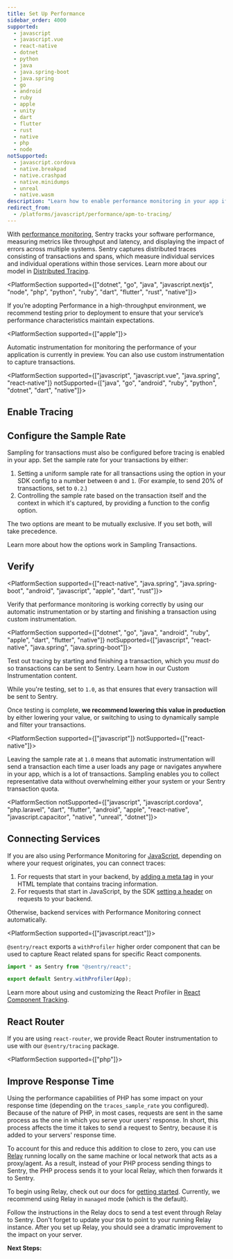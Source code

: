 ```yaml
---
title: Set Up Performance
sidebar_order: 4000
supported:
  - javascript
  - javascript.vue
  - react-native
  - dotnet
  - python
  - java
  - java.spring-boot
  - java.spring
  - go
  - android
  - ruby
  - apple
  - unity
  - dart
  - flutter
  - rust
  - native
  - php
  - node
notSupported:
  - javascript.cordova
  - native.breakpad
  - native.crashpad
  - native.minidumps
  - unreal
  - native.wasm
description: "Learn how to enable performance monitoring in your app if it is not already set up."
redirect_from:
  - /platforms/javascript/performance/apm-to-tracing/
---
```


<!-- Include in `notSupported` any SDK which enables tracing automatically -->

With [performance monitoring](/product/performance/), Sentry tracks your software performance, measuring metrics like throughput and latency, and displaying the impact of errors across multiple systems. Sentry captures distributed traces consisting of transactions and spans, which measure individual services and individual operations within those services. Learn more about our model in [Distributed Tracing](/product/sentry-basics/tracing/distributed-tracing/).

<PlatformSection supported={["dotnet", "go", "java", "javascript.nextjs", "node", "php", "python", "ruby", "dart", "flutter", "rust", "native"]}>
<Note>

If you’re adopting Performance in a high-throughput environment, we recommend testing prior to deployment to ensure that your service’s performance characteristics maintain expectations.

</Note>
</PlatformSection>

<PlatformSection supported={["apple"]}>

Automatic instrumentation for monitoring the performance of your application is currently in preview. You can also use custom instrumentation to capture transactions.

</PlatformSection>

<PlatformSection supported={["javascript", "javascript.vue", "java.spring", "react-native"]} notSupported={["java", "go", "android", "ruby", "python", "dotnet", "dart", "native"]}>

## Enable Tracing

<PlatformContent includePath="performance/enable-tracing" />

</PlatformSection>

## Configure the Sample Rate

Sampling for transactions must also be configured before tracing is enabled in your app. Set the sample rate for your transactions by either:

1. Setting a uniform sample rate for all transactions using the <PlatformIdentifier name="traces-sample-rate" /> option in your SDK config to a number between `0` and `1`. (For example, to send 20% of transactions, set <PlatformIdentifier name="traces-sample-rate" /> to `0.2`.)
2. Controlling the sample rate based on the transaction itself and the context in which it's captured, by providing a function to the <PlatformIdentifier name="traces-sampler" /> config option.

The two options are meant to be mutually exclusive. If you set both, <PlatformIdentifier name="traces-sampler" /> will take precedence.

<PlatformContent includePath="performance/configure-sample-rate" />

Learn more about how the options work in <PlatformLink to="/configuration/sampling/">Sampling Transactions</PlatformLink>.

## Verify

<PlatformSection supported={["react-native", "java.spring", "java.spring-boot", "android", "javascript", "apple", "dart", "rust"]}>

Verify that performance monitoring is working correctly by using our <PlatformLink to="/performance/instrumentation/automatic-instrumentation/">automatic instrumentation</PlatformLink> or by starting and finishing a transaction using <PlatformLink to="/performance/instrumentation/custom-instrumentation/">custom instrumentation</PlatformLink>.

</PlatformSection>

<PlatformSection supported={["dotnet", "go", "java", "android", "ruby", "apple", "dart", "flutter", "native"]} notSupported={["javascript", "react-native", "java.spring", "java.spring-boot"]}>

Test out tracing by starting and finishing a transaction, which you _must_ do so transactions can be sent to Sentry. Learn how in our <PlatformLink to="/performance/instrumentation/custom-instrumentation/">Custom Instrumentation</PlatformLink> content.

</PlatformSection>

While you're testing, set <PlatformIdentifier name="traces-sample-rate" /> to `1.0`, as that ensures that every transaction will be sent to Sentry.

Once testing is complete, **we recommend lowering this value in production** by either lowering your <PlatformIdentifier name="traces-sample-rate" /> value, or switching to using <PlatformIdentifier name="traces-sampler" /> to dynamically sample and filter your transactions.

<PlatformSection supported={["javascript"]} notSupported={["react-native"]}>

Leaving the sample rate at `1.0` means that automatic instrumentation will send a transaction each time a user loads any page or navigates anywhere in your app, which is a lot of transactions. Sampling enables you to collect representative data without overwhelming either your system or your Sentry transaction quota.

</PlatformSection>

<!-- notSupported here should be the opposite of whats in common/connect-services.mdx -->

<PlatformSection notSupported={["javascript", "javascript.cordova", "php.laravel", "dart", "flutter", "android", "apple", "react-native", "javascript.capacitor", "native", "unreal", "dotnet"]}>

## Connecting Services

If you are also using Performance Monitoring for [JavaScript](/platforms/javascript/performance/), depending on where your request originates, you can connect traces:

1. For requests that start in your backend, by [adding a meta tag](/platforms/javascript/performance/connect-services/#pageload) in your HTML template that contains tracing information.
2. For requests that start in JavaScript, by the SDK [setting a header](/platforms/javascript/performance/connect-services/#navigation-and-other-xhr-requests) on requests to your backend.

Otherwise, backend services with Performance Monitoring connect automatically.

</PlatformSection>

<PlatformSection supported={["javascript.react"]}>

`@sentry/react` exports a `withProfiler` higher order component that can be used to capture React related spans for specific React components.

```javascript {filename: App.js}
import * as Sentry from "@sentry/react";

export default Sentry.withProfiler(App);
```

Learn more about using and customizing the React Profiler in [React Component Tracking](/platforms/javascript/guides/react/features/component-tracking/).

## React Router

If you are using `react-router`, we provide <PlatformLink to="/configuration/integrations/react-router/">React Router instrumentation</PlatformLink> to use with our `@sentry/tracing` package.

</PlatformSection>

<PlatformSection supported={["php"]}>

## Improve Response Time

Using the performance capabilities of PHP has some impact on your response time (depending on the `traces_sample_rate` you configured).
Because of the nature of PHP, in most cases, requests are sent in the same process as the one in which you serve your users' response.
In short, this process affects the time it takes to send a request to Sentry, because it is added to your servers' response time.

To account for this and reduce this addition to close to zero, you can use [Relay](/product/relay/getting-started/) running locally on the same machine or local network that acts as a proxy/agent. As a result, instead of your PHP process sending things to Sentry, the PHP process sends it to your local Relay, which then forwards it to Sentry.

To begin using Relay, check out our docs for [getting started](/product/relay/getting-started/).
Currently, we recommend using Relay in `managed` mode (which is the default).

Follow the instructions in the Relay docs to send a test event through Relay to Sentry.
Don't forget to update your `DSN` to point to your running Relay instance.
After you set up Relay, you should see a dramatic improvement to the impact on your server.

</PlatformSection>

**Next Steps:**

<PageGrid />
